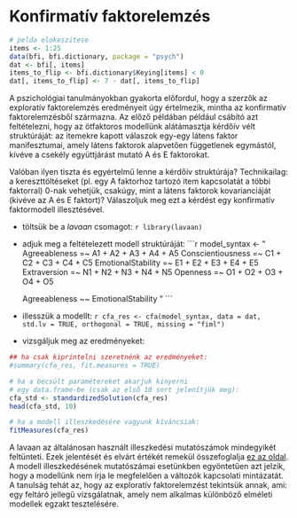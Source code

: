 # Konfirmatív faktorelemzés 

```r
# pelda elokeszitese
items <- 1:25
data(bfi, bfi.dictionary, package = "psych")
dat <- bfi[, items]
items_to_flip <- bfi.dictionary$Keying[items] < 0
dat[, items_to_flip] <- 7 - dat[, items_to_flip]
```


A pszichológiai tanulmányokban gyakorta előfordul, hogy a szerzők az exploratív 
faktorelemzés eredményeit úgy értelmezik, mintha az konfirmatív faktorelemzésből
származna. Az előző példában például csábító azt feltételezni, hogy az 
ötfaktoros modellünk alátámasztja kérdőív vélt struktúráját: az itemekre kapott
válaszok egy-egy látens faktor manifesztumai, amely látens faktorok alapvetően
függetlenek egymástól, kivéve a csekély együttjárást mutató A és E faktorokat.

Valóban ilyen tiszta és egyértelmű lenne a kérdőív struktúrája? Technikailag: a kereszttöltéseket (pl. egy A faktorhoz tartozó item kapcsolatát a többi faktorral) 0-nak vehetjük, csakúgy, mint a látens faktorok kovarianciáját (kivéve az A és E faktort)? Válaszoljuk meg ezt a kérdést egy konfirmatív faktormodell
illesztésével. 

- töltsük be a *lavaan* csomagot:
    ```r
library(lavaan)
```

- adjuk meg a feltételezett modell struktúráját:
    ```r
model_syntax <- "
    Agreeableness =~ A1 + A2 + A3 + A4 + A5
    Conscientiousness =~ C1 + C2 + C3 + C4 + C5
    EmotionalStability =~ E1 + E2 + E3 + E4 + E5
    Extraversion =~ N1 + N2 + N3 + N4 + N5
    Openness =~ O1 + O2 + O3 + O4 + O5
   
    Agreeableness ~~ EmotionalStability
"
```

- illesszük a modellt:
    ```r
cfa_res <- cfa(model_syntax, data = dat,
               std.lv = TRUE, orthogonal = TRUE, missing = "fiml")
```

- vizsgáljuk meg az eredményeket:
```r
## ha csak kiprintelni szeretnénk az eredményeket:
#summary(cfa_res, fit.measures = TRUE)

# ha a becsült paramétereket akarjuk kinyerni
# egy data.frame-be (csak az első 10 sort jelenítjük meg):
cfa_std <- standardizedSolution(cfa_res)
head(cfa_std, 10)

# ha a modell illeszkedésére vagyunk kíváncsiak:
fitMeasures(cfa_res)
```

A lavaan az általánosan használt illeszkedési mutatószámok mindegyikét 
feltünteti. Ezek jelentését és elvárt értékét remekül összefoglalja [ez az oldal](http://davidakenny.net/cm/fit.htm). A modell illeszkedésének mutatószámai esetünkben egyöntetűen azt jelzik, hogy a modellünk nem írja le megfelelően a változók kapcsolati mintázatát. A tanulság tehát az, hogy az exploratív
faktorelemzést tekintsük annak, ami: egy feltáró jellegű vizsgálatnak, amely
nem alkalmas különböző elméleti modellek egzakt tesztelésére.


